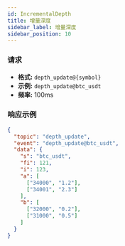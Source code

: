 ```yaml
---
id: IncrementalDepth
title: 增量深度
sidebar_label: 增量深度
sidebar_position: 10
---
```


### 请求

- **格式:** `depth_update@{symbol}`
- **示例:** `depth_update@btc_usdt`
- **频率:** 100ms

### 响应示例

```json title="响应"
{
  "topic": "depth_update",
  "event": "depth_update@btc_usdt",
  "data": {
    "s": "btc_usdt",
    "fi": 121,
    "i": 123,
    "a": [
      ["34000", "1.2"],
      ["34001", "2.3"]
    ],
    "b": [
      ["32000", "0.2"],
      ["31000", "0.5"]
    ]
  }
}
```
